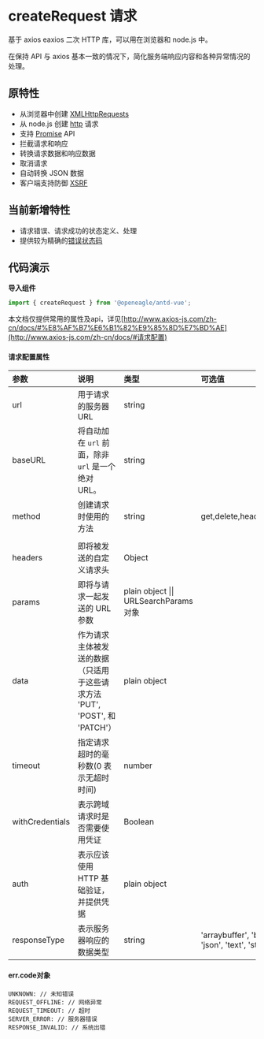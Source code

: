 
<style>{`
.mdTable table th{
  min-width: 120px
}
.mdTable table th:nth-child(1) {
	width: 150px;
}
.mdTable table th:nth-child(2) {
	width: 370px;
}

`}</style>

# createRequest 请求

基于 axios eaxios 二次 HTTP 库，可以用在浏览器和 node.js 中。

在保持 API 与 axios 基本一致的情况下，简化服务端响应内容和各种异常情况的处理。

## 原特性

- 从浏览器中创建 [XMLHttpRequests](https://developer.mozilla.org/en-US/docs/Web/API/XMLHttpRequest)
- 从 node.js 创建 [http](http://nodejs.org/api/http.html) 请求
- 支持 [Promise](https://developer.mozilla.org/en-US/docs/Web/JavaScript/Reference/Global_Objects/Promise) API
- 拦截请求和响应
- 转换请求数据和响应数据
- 取消请求
- 自动转换 JSON 数据
- 客户端支持防御 [XSRF](http://en.wikipedia.org/wiki/Cross-site_request_forgery)

## 当前新增特性

- 请求错误、请求成功的状态定义、处理
- 提供较为精确的[错误状态码](#err.code对象)



## 代码演示

**导入组件**

```jsx
import { createRequest } from '@openeagle/antd-vue';
```

<Canvas>
  <Story id="api-createrequest--basic" />
</Canvas>

<Canvas>
  <Story id="api-createrequest--get" />
</Canvas>

<Canvas>
  <Story id="api-createrequest--post" />
</Canvas>

<Canvas>
  <Story id="api-createrequest--request-error" />
</Canvas>


本文档仅提供常用的属性及api，详见[http://www.axios-js.com/zh-cn/docs/#%E8%AF%B7%E6%B1%82%E9%85%8D%E7%BD%AE](http://www.axios-js.com/zh-cn/docs/#请求配置)

#### 请求配置属性

<div className="mdTable">

| 参数              | 说明                                                         | 类型                                                       | 可选值    | 默认值       |
| :---------------- | :----------------------------------------------------------- | :--------------------------------------------------------- | :----------- | ------------ |
| url | 用于请求的服务器 URL                          | string |                                |                                |
| baseURL | 将自动加在 `url` 前面，除非 `url` 是一个绝对 URL。 | string |                                                             |                                        |
| method | 创建请求时使用的方法                                         | string                                              | get,delete,head,options,post,put,patch | get |
|                   |                                                              |                                                          |                                                             |                                        |
| headers      | 即将被发送的自定义请求头                                     | Object                                                     |  | {'X-Requested-With': 'XMLHttpRequest'} |
| params     | 即将与请求一起发送的 URL 参数 | plain object \|\| URLSearchParams 对象 | |vNode |
| data          | 作为请求主体被发送的数据（只适用于这些请求方法 'PUT', 'POST', 和 'PATCH'）  | plain object |                                          | ()=>VNode                                         |
| timeout       | 指定请求超时的毫秒数(0 表示无超时时间)                            | number                                            |        | 30       |
| withCredentials | 表示跨域请求时是否需要使用凭证                          | Boolean                                                    |       | `false`      |
| auth | 表示应该使用 HTTP 基础验证，并提供凭据 | plain object | |  |
| responseType | 表示服务器响应的数据类型                            | string                                         | 'arraybuffer', 'blob', 'document', 'json', 'text', 'stream' | json     |

</div>




#### err.code对象
```
UNKNOWN: // 未知错误
REQUEST_OFFLINE: // 网络异常
REQUEST_TIMEOUT: // 超时
SERVER_ERROR: // 服务器错误
RESPONSE_INVALID: // 系统出错
```
